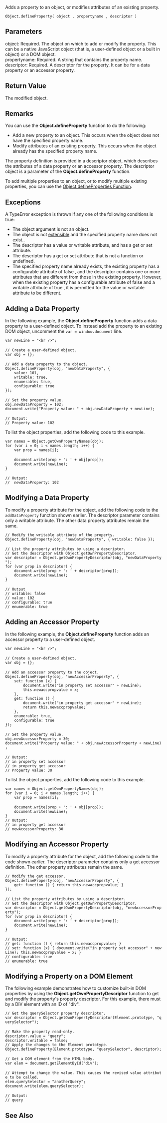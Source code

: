Adds a property to an object, or modifies attributes of an existing property.

 Object.defineProperty( object , propertyname , descriptor )

==Parameters==
; object: Required. The object on which to add or modify the property. This can be a native JavaScript object (that is, a user-defined object or a built in object) or a DOM object.
; propertyname: Required. A string that contains the property name.
; descriptor: Required. A descriptor for the property. It can be for a data property or an accessor property.

==Return Value==
The modified object.


==Remarks==
You can use the '''Object.defineProperty''' function to do the following:

* Add a new property to an object. This occurs when the object does not have the specified property name.
* Modify attributes of an existing property. This occurs when the object already has the specified property name.
The property definition is provided in a descriptor object, which describes the attributes of a data property or an accessor property. The descriptor object is a parameter of the '''Object.defineProperty''' function.

To add multiple properties to an object, or to modify multiple existing properties, you can use the [[javascript/Object/Object.defineProperties|Object.defineProperties Function]].


==Exceptions==
A TypeError exception is thrown if any one of the following conditions is true:

* The object argument is not an object.
* The object is not [[javascript/Object/Object.isExtensible|extensible]] and the specified property name does not exist..
* The descriptor has a value or writable attribute, and has a get or set attribute.
* The descriptor has a get or set attribute that is not a function or undefined.
* The specified property name already exists, the existing property has a configurable attribute of false , and the descriptor contains one or more attributes that are different from those in the existing property. However, when the existing property has a configurable attribute of false and a writable attribute of true , it is permitted for the value or writable attribute to be different.

==Adding a Data Property==
In the following example, the '''Object.defineProperty''' function adds a data property to a user-defined object. To instead add the property to an existing DOM object, uncomment the <code>var = window.document</code> line.

 var newLine = "&lt;br /&gt;";
 
 // Create a user-defined object.
 var obj = {};
 
 // Add a data property to the object.
 Object.defineProperty(obj, "newDataProperty", {
     value: 101,
     writable: true,
     enumerable: true,
     configurable: true
 });
 
 // Set the property value.
 obj.newDataProperty = 102;
 document.write("Property value: " + obj.newDataProperty + newLine);
 
 // Output:
 // Property value: 102
To list the object properties, add the following code to this example.

 var names = Object.getOwnPropertyNames(obj);
 for (var i = 0; i &lt; names.length; i++) {
     var prop = names[i];
 
     document.write(prop + ': ' + obj[prop]);
     document.write(newLine);
 }
 
 // Output:
 //  newDataProperty: 102

==Modifying a Data Property==
To modify a property attribute for the object, add the following code to the <code>addDataProperty</code> function shown earlier. The descriptor parameter contains only a writable attribute. The other data property attributes remain the same.

 // Modify the writable attribute of the property.
 Object.defineProperty(obj, "newDataProperty", { writable: false });
 
 // List the property attributes by using a descriptor.
 // Get the descriptor with Object.getOwnPropertyDescriptor.
 var descriptor = Object.getOwnPropertyDescriptor(obj, "newDataProperty");
 for (var prop in descriptor) {
     document.write(prop + ': ' + descriptor[prop]);
     document.write(newLine);
 }
 
 // Output
 // writable: false
 // value: 102
 // configurable: true
 // enumerable: true

==Adding an Accessor Property==
In the following example, the '''Object.defineProperty''' function adds an accessor property to a user-defined object.

 var newLine = "&lt;br /&gt;";
 
 // Create a user-defined object.
 var obj = {};
 
 // Add an accessor property to the object.
 Object.defineProperty(obj, "newAccessorProperty", {
     set: function (x) {
         document.write("in property set accessor" + newLine);
         this.newaccpropvalue = x;
     },
     get: function () {
         document.write("in property get accessor" + newLine);
         return this.newaccpropvalue;
     },
     enumerable: true,
     configurable: true
 });
 
 // Set the property value.
 obj.newAccessorProperty = 30;
 document.write("Property value: " + obj.newAccessorProperty + newLine);
 
 // Output:
 // in property set accessor
 // in property get accessor
 // Property value: 30
To list the object properties, add the following code to this example.

 var names = Object.getOwnPropertyNames(obj);
 for (var i = 0; i &lt; names.length; i++) {
     var prop = names[i];
 
     document.write(prop + ': ' + obj[prop]);
     document.write(newLine);
 }
 // Output:
 // in property get accessor
 // newAccessorProperty: 30

==Modifying an Accessor Property==
To modify a property attribute for the object, add the following code to the code shown earlier. The descriptor parameter contains only a get accessor definition. The other property attributes remain the same.

 // Modify the get accessor.
 Object.defineProperty(obj, "newAccessorProperty", {
     get: function () { return this.newaccpropvalue; }
 });
 
 // List the property attributes by using a descriptor.
 // Get the descriptor with Object.getOwnPropertyDescriptor.
 var descriptor = Object.getOwnPropertyDescriptor(obj, "newAccessorProperty");
 for (var prop in descriptor) {
     document.write(prop + ': ' + descriptor[prop]);
     document.write(newLine);
 }
 
 // Output:
 // get: function () { return this.newaccpropvalue; }
 // set: function (x) { document.write("in property set accessor" + newLine); this.newaccpropvalue = x; }
 // configurable: true
 // enumerable: true

==Modifying a Property on a DOM Element==
The following example demonstrates how to customize built-in DOM properties by using the '''Object.getOwnPropertyDescriptor''' function to get and modify the property's property descriptor. For this example, there must by a DIV element with an ID of "div".

 // Get the querySelector property descriptor.
 var descriptor = Object.getOwnPropertyDescriptor(Element.prototype, "querySelector");
 
 // Make the property read-only.
 descriptor.value = "query";
 descriptor.writable = false;
 // Apply the changes to the Element prototype.
 Object.defineProperty(Element.prototype, "querySelector", descriptor);
 
 // Get a DOM element from the HTML body.
 var elem = document.getElementById("div");
 
 // Attempt to change the value. This causes the revised value attribute to be called.
 elem.querySelector = "anotherQuery";
 document.write(elem.querySelector);
 
 // Output:
 // query

==See Also==

              

              

              

              
